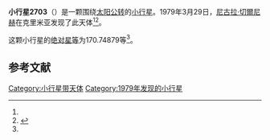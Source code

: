 {{Infobox planet
| bgcolour = #FFFFC0
| name = 2703 Rodari
| symbol = 
| image = 
| caption = 
| discovery = yes
| discovery_ref = 
| discoverer = [[尼古拉·切爾尼赫|尼古拉·切爾尼赫]]
| discovery_site = [[克里米亚|克里米亚]] 
| discovered = 1979年3月29日
| designations = yes
| mp_name = 
| named_after = 
| alt_names = 1979 FT2/ 1976 MN / 1979 GU
| mp_category = [[主带小行星|主带小行星]]
| orbit_ref = <ref name="a">[http://ssd.jpl.nasa.gov/sbdb.cgi?sstr=2703 2703 Rodari] {{Wayback|url=http://ssd.jpl.nasa.gov/sbdb.cgi?sstr=2703 |date=20201030142429 }}，小行星數據庫瀏覽器（JPL Small-Body Database Browser）－[[美国国家航空航天局|美国国家航空航天局]]喷气推进实验室</ref>
| epoch = 2456400.5 (2013年4月18日更新)
| aphelion = {{convert|2.3190479|AU|km|3|abbr=on|lk=out}}
| perihelion = {{convert|2.0671623|AU|km|3|abbr=on}}
| semimajor = {{convert|2.1931051|AU|km|3|abbr=on}}
| eccentricity = 0.0574267
| period = 1186.281016 [[日|日]]<br />3.25[[儒略年|儒略年]]
| avg_speed = 
| inclination = 6.03501
| asc_node = 49.48348
| mean_anomaly = 
| arg_peri = 170.74879
| satellites = 
| physical_characteristics = yes
| dimensions = 
| mass = 
| density = 
| surface_grav = 
| escape_velocity = 
| sidereal_day = 
| axial_tilt = 
| pole_ecliptic_lat = 
| pole_ecliptic_lon = 
| albedo = 
| temperatures= 
| temp_name1 = 
| mean_temp_1 = 
| max_temp_1 = 
| temp_name2 = 
| max_temp_2 = 
| spectral_type = 
| abs_magnitude = 170.74879
}}

'''小行星2703'''（{{lang-en|2703 Rodari}}）是一颗围绕[[太阳|太阳]][[公转|公转]]的[[小行星|小行星]]。1979年3月29日，[[尼古拉·切爾尼赫|尼古拉·切爾尼赫]]在克里米亚发现了此天体<ref name="a" /><ref>{{cite news|title=小行星列表|url=http://cfa-www.harvard.edu/iau/lists/NumberedMPs.txt|accessdate=2013-07-08|newspaper=哈佛大学|archive-date=2008-05-17|archive-url=https://web.archive.org/web/20080517010638/http://cfa-www.harvard.edu/iau/lists/NumberedMPs.txt|dead-url=no}}</ref>。

这颗小行星的[[绝对星等|绝对星等]]为170.74879等<ref name="a" />。

==参考文献==
{{reflist}}
{{Minor Planet Number|[[小行星2702|小行星2702]]|[[小行星2704|小行星2704]]}}

{{小天体}}

[[Category:小行星带天体|Category:小行星带天体]]
[[Category:1979年发现的小行星|Category:1979年发现的小行星]]

{{asteroid-stub}}